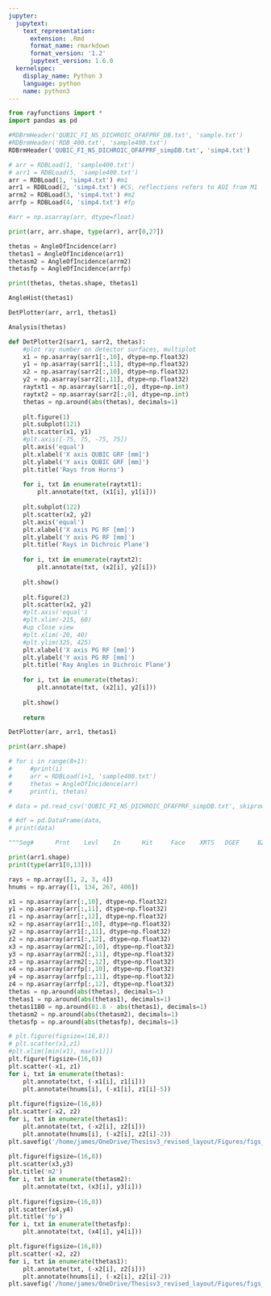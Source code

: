 ```yaml
---
jupyter:
  jupytext:
    text_representation:
      extension: .Rmd
      format_name: rmarkdown
      format_version: '1.2'
      jupytext_version: 1.6.0
  kernelspec:
    display_name: Python 3
    language: python
    name: python3
---
```


```python
from rayfunctions import *
import pandas as pd
```

```python
#RDBrmHeader('QUBIC_FI_NS_DICHROIC_OFAFPRF_DB.txt', 'sample.txt')
#RDBrmHeader('RDB_400.txt', 'sample400.txt')
RDBrmHeader('QUBIC_FI_NS_DICHROIC_OFAFPRF_simpDB.txt', 'simp4.txt')
```

```python
# arr = RDBLoad(1, 'sample400.txt')
# arr1 = RDBLoad(5, 'sample400.txt')
arr = RDBLoad(1, 'simp4.txt') #m1
arr1 = RDBLoad(2, 'simp4.txt') #CS, reflections refers to AOI from M1
arrm2 = RDBLoad(3, 'simp4.txt') #m2
arrfp = RDBLoad(4, 'simp4.txt') #fp

#arr = np.asarray(arr, dtype=float)
```

```python
print(arr, arr.shape, type(arr), arr[0,27])
```

```python
thetas = AngleOfIncidence(arr)
thetas1 = AngleOfIncidence(arr1)
thetasm2 = AngleOfIncidence(arrm2)
thetasfp = AngleOfIncidence(arrfp)
```

```python
print(thetas, thetas.shape, thetas1)
```

```python
AngleHist(thetas1)
```

```python
DetPlotter(arr, arr1, thetas1)
```

```python
Analysis(thetas)
```

```python
def DetPlotter2(sarr1, sarr2, thetas):
    #plot ray number on detector surfaces, multiplot
    x1 = np.asarray(sarr1[:,10], dtype=np.float32)
    y1 = np.asarray(sarr1[:,11], dtype=np.float32)
    x2 = np.asarray(sarr2[:,10], dtype=np.float32)
    y2 = np.asarray(sarr2[:,11], dtype=np.float32)
    raytxt1 = np.asarray(sarr1[:,0], dtype=np.int)
    raytxt2 = np.asarray(sarr2[:,0], dtype=np.int)
    thetas = np.around(abs(thetas), decimals=1)
    
    plt.figure(1)
    plt.subplot(121)
    plt.scatter(x1, y1)
    #plt.axis([-75, 75, -75, 75])
    plt.axis('equal')
    plt.xlabel('X axis QUBIC GRF [mm]')
    plt.ylabel('Y axis QUBIC GRF [mm]')
    plt.title('Rays from Horns')
    
    for i, txt in enumerate(raytxt1):
        plt.annotate(txt, (x1[i], y1[i]))
    
    plt.subplot(122)
    plt.scatter(x2, y2)
    plt.axis('equal')
    plt.xlabel('X axis PG RF [mm]')
    plt.ylabel('Y axis PG RF [mm]')
    plt.title('Rays in Dichroic Plane')
    
    for i, txt in enumerate(raytxt2):
        plt.annotate(txt, (x2[i], y2[i]))
    
    plt.show()
    
    plt.figure(2)
    plt.scatter(x2, y2)
    #plt.axis('equal')
    #plt.xlim(-215, 60)
    #up close view
    #plt.xlim(-20, 40)
    #plt.ylim(325, 425)
    plt.xlabel('X axis PG RF [mm]')
    plt.ylabel('Y axis PG RF [mm]')
    plt.title('Ray Angles in Dichroic Plane')
    
    for i, txt in enumerate(thetas):
        plt.annotate(txt, (x2[i], y2[i]))
    
    plt.show()
    
    return

DetPlotter(arr, arr1, thetas1)
```

```python
print(arr.shape)
```

```python
# for i in range(8+1):
#     #print(i)
#     arr = RDBLoad(i+1, 'sample400.txt')
#     thetas = AngleOfIncidence(arr)
#     print(i, thetas)
```

```python
# data = pd.read_csv('QUBIC_FI_NS_DICHROIC_OFAFPRF_simpDB.txt', skiprows=13)

# #df = pd.DataFrame(data,
# print(data)
```

```python
"""Seg# 	 Prnt 	 Levl 	 In 	 Hit 	 Face 	 XRTS 	DGEF 	 BZ	                 X	                Y	                Z	                 L	                M	                N	                Nx	               Ny	               Nz	          Path To	            Phase	               Exr	              Exi	              Eyr	              Eyi	              Ezr	              Ezi 	         Intensity 	 Comment"""
```

```python
print(arr1.shape)
print(type(arr1[0,13]))
```

```python
rays = np.array([1, 2, 3, 4])
hnums = np.array([1, 134, 267, 400])
```

```python
x1 = np.asarray(arr[:,10], dtype=np.float32)
y1 = np.asarray(arr[:,11], dtype=np.float32)
z1 = np.asarray(arr[:,12], dtype=np.float32)
x2 = np.asarray(arr1[:,10], dtype=np.float32)
y2 = np.asarray(arr1[:,11], dtype=np.float32)
z2 = np.asarray(arr1[:,12], dtype=np.float32)
x3 = np.asarray(arrm2[:,10], dtype=np.float32)
y3 = np.asarray(arrm2[:,11], dtype=np.float32)
z3 = np.asarray(arrm2[:,12], dtype=np.float32)
x4 = np.asarray(arrfp[:,10], dtype=np.float32)
y4 = np.asarray(arrfp[:,11], dtype=np.float32)
z4 = np.asarray(arrfp[:,12], dtype=np.float32)
thetas = np.around(abs(thetas), decimals=1)
thetas1 = np.around(abs(thetas1), decimals=1)
thetas1180 = np.around(81.8 - abs(thetas1), decimals=1)
thetasm2 = np.around(abs(thetasm2), decimals=1)
thetasfp = np.around(abs(thetasfp), decimals=1)

# plt.figure(figsize=(16,8))
# plt.scatter(x1,z1)
#plt.xlim([min(x1), max(x1)])
plt.figure(figsize=(16,8))
plt.scatter(-x1, z1)
for i, txt in enumerate(thetas):
    plt.annotate(txt, (-x1[i], z1[i]))
    plt.annotate(hnums[i], (-x1[i], z1[i]-5))
    
plt.figure(figsize=(16,8))
plt.scatter(-x2, z2)
for i, txt in enumerate(thetas1):
    plt.annotate(txt, (-x2[i], z2[i]))
    plt.annotate(hnums[i], (-x2[i], z2[i]-2))
plt.savefig('/home/james/OneDrive/Thesisv3_revised_layout/Figures/figs_baselines/zemaxhorns.png')
    
plt.figure(figsize=(16,8))
plt.scatter(x3,y3)
plt.title('m2')
for i, txt in enumerate(thetasm2):
    plt.annotate(txt, (x3[i], y3[i]))
    
plt.figure(figsize=(16,8))
plt.scatter(x4,y4)
plt.title('fp')
for i, txt in enumerate(thetasfp):
    plt.annotate(txt, (x4[i], y4[i]))
```

```python
plt.figure(figsize=(16,8))
plt.scatter(-x2, z2)
for i, txt in enumerate(thetas1):
    plt.annotate(txt, (-x2[i], z2[i]))
    plt.annotate(hnums[i], (-x2[i], z2[i]-2))
plt.savefig('/home/james/OneDrive/Thesisv3_revised_layout/Figures/figs_baselines/zemaxhorns.png')
```
